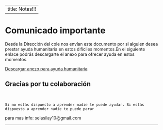 
---
title:   Notas!!!
---
__
__


# Comunicado importante
 Desde la Dirección del cole nos envían este documento por si alguien desea prestar ayuda
 humanitaria en estos difíciles momentos.En el siguiente enlace podrás descargarte el anexo
 para ofrecer ayuda en estos momentos.

[Descargar anezo para ayuda humanitaria](https://mega.nz/#!kFsg0C6a!9vkLT4WjRCKmQFsNaf5W9djcqg633-ukYbhaNy6bows)

## Gracias por tu colaboración 
<br>

~~~
Si no estás dispuesto a aprender nadie te puede ayudar. Si estás dispuesto a aprender nadie te puede parar 
~~~




para mas info: selasilay10@gmail.com

____________________________________________________________







